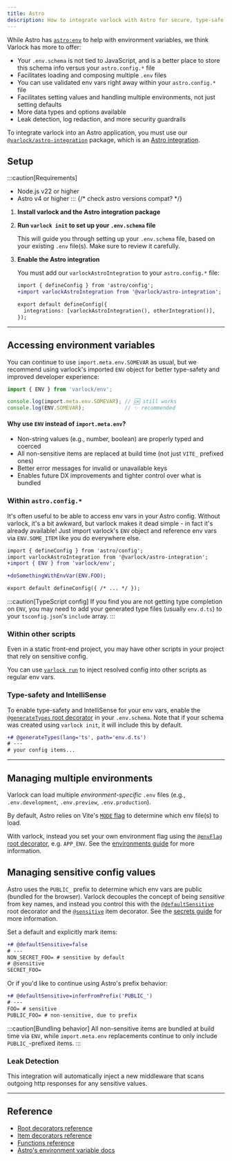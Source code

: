 ```yaml
---
title: Astro
description: How to integrate varlock with Astro for secure, type-safe environment management
---
```


<div class="page-badges">
  <Badge npmPackage="@varlock/astro-integration" />
</div>

While Astro has [`astro:env`](https://docs.astro.build/en/guides/environment-variables/) to help with environment variables, we think Varlock has more to offer:

- Your `.env.schema` is not tied to JavaScript, and is a better place to store this schema info versus your `astro.config.*` file
- Facilitates loading and composing multiple `.env` files
- You can use validated env vars right away within your `astro.config.*` file
- Facilitates setting values and handling multiple environments, not just setting defaults
- More data types and options available
- Leak detection, log redaction, and more security guardrails

To integrate varlock into an Astro application, you must use our [`@varlock/astro-integration`](https://www.npmjs.com/package/@varlock/astro-integration) package, which is an [Astro integration](https://docs.astro.build/en/guides/integrations-guide/).

## Setup

:::caution[Requirements]
- Node.js v22 or higher
- Astro v4 or higher
:::
{/* check astro versions compat? */}

<Steps>

1. **Install varlock and the Astro integration package**
    <InstallJsDepsWidget packages="@varlock/astro-integration varlock" />

1. **Run `varlock init` to set up your `.env.schema` file**

    This will guide you through setting up your `.env.schema` file, based on your existing `.env` file(s). Make sure to review it carefully.

    <ExecCommandWidget command="varlock init" showBinary={false} />

1. **Enable the Astro integration**

    You must add our `varlockAstroIntegration` to your `astro.config.*` file:

    ```diff lang="ts" title="astro.config.ts" add="varlockAstroIntegration()"
    import { defineConfig } from 'astro/config';
    +import varlockAstroIntegration from '@varlock/astro-integration';

    export default defineConfig({
      integrations: [varlockAstroIntegration(), otherIntegration()],
    });
    ```
</Steps>

---

## Accessing environment variables

You can continue to use `import.meta.env.SOMEVAR` as usual, but we recommend using varlock's imported `ENV` object for better type-safety and improved developer experience:

```ts title="example.ts"
import { ENV } from 'varlock/env';

console.log(import.meta.env.SOMEVAR); // 🆗 still works
console.log(ENV.SOMEVAR);             // ✨ recommended
```

#### Why use `ENV` instead of `import.meta.env`?
- Non-string values (e.g., number, boolean) are properly typed and coerced
- All non-sensitive items are replaced at build time (not just `VITE_` prefixed ones)
- Better error messages for invalid or unavailable keys
- Enables future DX improvements and tighter control over what is bundled

### Within `astro.config.*`
It's often useful to be able to access env vars in your Astro config. Without varlock, it's a bit awkward, but varlock makes it dead simple - in fact it's already available! Just import varlock's `ENV` object and reference env vars via `ENV.SOME_ITEM` like you do everywhere else.

```diff lang="ts" title="astro.config.ts"
import { defineConfig } from 'astro/config';
import varlockAstroIntegration from '@varlock/astro-integration';
+import { ENV } from 'varlock/env';

+doSomethingWithEnvVar(ENV.FOO);

export default defineConfig({ /* ... */ });
```

:::caution[TypeScript config]
If you find you are not getting type completion on `ENV`, you may need to add your generated type files (usually `env.d.ts`) to your `tsconfig.json`'s `include` array.
:::

### Within other scripts

Even in a static front-end project, you may have other scripts in your project that rely on sensitive config.

You can use [`varlock run`](/reference/cli-commands/#varlock-run) to inject resolved config into other scripts as regular env vars.

<ExecCommandWidget command="varlock run -- node ./script.js" showBinary={false} />

### Type-safety and IntelliSense

To enable type-safety and IntelliSense for your env vars, enable the [`@generateTypes` root decorator](/reference/root-decorators/#generatetypes) in your `.env.schema`. Note that if your schema was created using `varlock init`, it will include this by default.

```diff lang="env-spec" title=".env.schema"
+# @generateTypes(lang='ts', path='env.d.ts')
# ---
# your config items...
```

---

## Managing multiple environments

Varlock can load multiple _environment-specific_ `.env` files (e.g., `.env.development`, `.env.preview`, `.env.production`).

By default, Astro relies on Vite's [`MODE` flag](https://vite.dev/guide/env-and-mode.html#modes) to determine which env file(s) to load.

With varlock, instead you set your own environment flag using the [`@envFlag` root decorator](/reference/root-decorators/#envflag), e.g. `APP_ENV`. See the [environments guide](/guides/environments) for more information.


## Managing sensitive config values

Astro uses the `PUBLIC_` prefix to determine which env vars are public (bundled for the browser). Varlock decouples the concept of being _sensitive_ from key names, and instead you control this with the [`@defaultSensitive`](/reference/root-decorators/#defaultsensitive) root decorator and the [`@sensitive`](/reference/item-decorators/#sensitive) item decorator. See the [secrets guide](/guides/secrets) for more information.

Set a default and explicitly mark items:

```diff lang="env-spec" title=".env.schema" add="@sensitive"
+# @defaultSensitive=false
# ---
NON_SECRET_FOO= # sensitive by default
# @sensitive
SECRET_FOO= 
```

Or if you'd like to continue using Astro's prefix behavior:

```diff lang="env-spec" title=".env.schema"
+# @defaultSensitive=inferFromPrefix('PUBLIC_')
# ---
FOO= # sensitive
PUBLIC_FOO= # non-sensitive, due to prefix
```

:::caution[Bundling behavior]
All non-sensitive items are bundled at build time via `ENV`, while `import.meta.env` replacements continue to only include `PUBLIC_`-prefixed items.
:::

### Leak Detection

This integration will automatically inject a new middleware that scans outgoing http responses for any sensitive values.



---

## Reference
- [Root decorators reference](/reference/root-decorators)
- [Item decorators reference](/reference/item-decorators)
- [Functions reference](/reference/functions)
- [Astro's environment variable docs](https://docs.astro.build/en/guides/environment-variables/)

